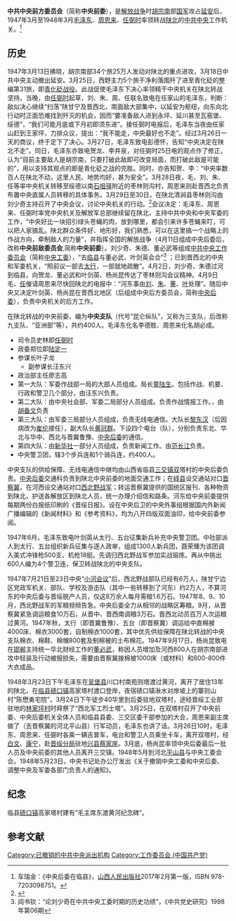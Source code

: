 '''中共中央前方委员会'''（简称'''中央前委'''），是[[解放战争|解放战争]]时[[胡宗南|胡宗南]]部[[中华民国国军|国军]]攻占[[延安|延安]]后，1947年3月至1948年3月[[毛泽东|毛泽东]]、[[周恩来|周恩来]]、[[任弼时|任弼时]]率领转战[[陕北|陕北]]的[[中共中央|中共中央]]工作机关。<ref>车瑞金：《中央后委在临县》，[[山西人民出版社|山西人民出版社]]2017年2月第一版，ISBN 978-7203098751。</ref>

==历史==
1947年3月13日拂晓，胡宗南部34个旅25万人发动对陕北的重点进攻，3月18日中共中央主动撤出延安。3月25日，西野主力5个旅干净利落围歼了进至青化砭的整编第31旅，即[[青化砭战役|青化砭战役]]。此战促使毛泽东下决心率领精干中央机关在陕北转战坚持。当晚，由[[任弼时|任弼时]]起草，刘、朱、周、任联名致电在任家山的毛泽东，判断：敌似决心继续“扫荡”陕甘宁及晋西北，南面敌大部集中，以延安为枢纽，向东向北行动时正面恐难找到歼灭的机会，因而“要准备敌人进到永坪、延川甚至瓦窑堡、绥德”，“我们可能月底或下月初即须东进”。接任弼时电报后，毛泽东当夜由任家山赶到王家坪，力排众议，提出：“我不能走，中央最好也不走”。经过3月26日一天的商议，终于定下了决心。3月27日，毛泽东致电彭德怀，告知“中央决定在陕北不走”。同日，毛泽东亦致电贺龙、李井泉，对任弼时25日电的观点作了修正，认为“目前主要敌人是胡宗南，只要打破此敌即可改变局面，而打破此敌是可能的”，用以支持其观点的即是青化砭之战的完胜。同时，亦告知贺、李：“中央率数百人在陕北不动，这里人民、地势均好，甚为安全”。3月28日夜，毛、刘、朱、任等率中央机关转移至绥德以南[[石咀驿镇|石咀驿]]附近的枣林则沟村，周恩来则赴晋西北负责布置中央直属人员转移的具体事务。3月29日至30日，在陕北清涧县枣林则沟由刘少奇主持召开了中央会议，讨论中央机关的行动。<ref>{{Cite web |url=http://www.qjzhf.gov.cn/Item/268.aspx |title=《枣林则沟会议旧址》简介，清涧县人民政府网 |accessdate=2020-10-23 |archive-date=2020-10-27 |archive-url=https://web.archive.org/web/20201027005821/http://www.qjzhf.gov.cn/Item/268.aspx |dead-url=no }}</ref>会议决定：毛泽东、周恩来、任弼时率党中央机关及解放军总部继续留在陕北，主持中共中央和中央军委的工作，“中央好比一块招引绿头苍蝇的肉，放到哪里，都会引来许多苍蝇来叮，可以把人家搞乱。陕北群众条件好、地形好，我们熟悉，可以在这里搞一个战略上的作战方向，牵制敌人的力量”，并指挥全国的解放战争（4月11日组成中央后委后，改称'''中央前敌委员会''',简称'''中央前委'''）。刘少奇、朱德、董必武等组成[[中共中央工作委员会|中共中央工作委员会]]（简称[[中央工委|中央工委]]），“去[[临县|临县]]与董必武、叶剑英会合”<ref>阎书钦：“论刘少奇在中共中央工委时期的历史功绩”，《中共党史研究》1998年第06期</ref> ；已到晋西北的中央和军委机关，“照前议一部去[[太行分局|太行]]，一部就地疏散”。4月2日，刘少奇、朱德过河到临县，向贺龙、董必武和叶剑英、杨尚昆传达了枣林则沟会议精神。4月9日毛、[[任弼时|任]]催请周恩来尽快回陕北的电报中：“河东事由[[刘少奇|刘]]、[[朱德|朱]]、[[董必武|董]]、[[叶剑英|叶]]处理”。随后中央又决定叶剑英、杨尚昆在晋西北地区（后组成中央后方委员会，简称[[中央后委|中央后委]]），负责中央机关的后方工作。

在陕北转战的中央前委，编为'''中央支队'''（代号“昆仑纵队”，又称为三支队，后改称九支队、“亚洲部”等），共约400人。毛泽东化名李德胜、周恩来化名胡必成。
*司令员史林即[[任弼时|任弼时]]
*政委郑位即[[陆定一|陆定一]]
*参谋长叶子龙
**副参谋长汪东兴
*政治部主任廖志高
*第一大队：军委作战部一局的大部人员组成。局长[[童陆生|童陆生]]。包括作战、机要、行政和警卫几个部分，由汪东兴负责。
*第二大队：由中央社会部、军委二局部分人员组成。负责作战情报工作。，由[[胡备文|胡备文]]负责
*第三大队：由军委三局部分人员组成，负责无线电通信。大队长[[黎东汉|黎东汉]]（后因病改为[[崔伦|崔伦]]接任），副大队长[[黄冠群|黄冠群]]。下设四个电台（队），分别负责东北、华北与华中、西北与晋冀鲁豫、[[中央后委|中央后委]]的通信。
*第四大队：由[[新华社|新华社]]一部分人员组成，负责新闻工作。由[[范长江|范长江]]负责。
*中央警卫团，辖3个步兵连和1个骑兵连，约400人。

中央支队的供给保障、无线电通信中继均由山西省临县[[三交镇双|三交镇双]]塔村的中央后委负责。[[中央后委|中央后委]]交通科负责到陕北中央前委的地面交通工作；在[[崞县|崞县]]设交通站对口[[晋察冀|晋察冀]]，在河西设交通站对口[[西北野战军|西北野战军]]；转运晋察冀提供的国统区报刊、各种物资到陕北，护送各解放区到陕北人员，统一办理介绍信和路条。河东给中央前委提供每期两份白报纸印刷的《晋绥日报》。设在中央后卫的中央外事组根据国内外新闻广播编辑的《新闻材料》和《参考资料》，均为八开四版双面油印，给中央前委参阅。

1947年6月，毛泽东致电叶剑英从太行、五台征集新兵补充中央警卫团。中社部派人到太行、五台组织新兵征集与逐人政审，组成1300人新兵团，聂荣臻为该团调入美式冲锋枪500支、机枪18挺。先调归西北野战军参加实战锻炼。再从中挑出600人编为4个警卫连，保卫转战陕北的中央支队。

1947年7月21日至23日中央“[[小河会议|小河会议]]”后，西北野战部队已经有6万人，陕甘宁边区党政军机关、部队、学校及游击队（其中一些转移到了河东）约2万人，不算河东的中央后委与晋绥脱产人员，仅这8万余人每月需粮1.6万石。1947年8、9、10月，西北野战军的军粮频频告急。中央后委全力从相邻的战略区筹粮。9月，从晋察冀紧急调运粮食10万石，从晋中、晋西南调粮3万石。晋西北动员百万人次运粮过黄河。1947年秋，太行（即晋冀鲁豫）、五台（即晋察冀）调运给中直棉被4000床、棉衣3000套，自制棉衣1000套，其中优先供给保障在陕北转战的中央支队棉衣、棉鞋、棉帽800套及制棉被的土布棉花。1947年9月17日，杨尚昆致电在[[邯郸|邯郸]]主持统一华北财经工作的[[董必武|董必武]]，称因人员增加及河西800人在胡宗南部进攻中轻装及行动被服损失，需要由晋察冀拨棉被1000床（或材料）和600-800件大衣成品。

1948年3月23日下午毛泽东在[[吴堡县|吴堡县]]川口村南苑则塔渡过黄河，离开了居住13年的陕北，在[[临县|临县]][[碛口镇|碛口镇]]高家塔村渡口登岸，夜宿碛口镇湫水对岸坡上的寨则山村“陈懋勇宅院”，3月24日下午徒步40华里到后委驻地双塔村，途经晋绥工业部驻地的[[林家坪镇|林家坪村]]时拜祭了“西北军工烈士塔”。3月25日，在双塔村召开了中央前委、中央后委机关全体人员和临县县委、三交区委干部参加的大会，周恩来副主席做了（去晋察冀的河北平山县）行军动员，毛泽东也讲了话。3月26日10时，毛泽东、周恩来、任弼时各乘一辆吉普车，电台和警卫人员乘坐卡车，离开双塔村，经[[白文镇|白文]]、[[康宁镇|康宁]]，赴[[晋绥分局|晋绥分局]]驻地[[兴县|兴县]][[蔡家崖乡|蔡家崖]]。3月底，杨尚昆率领中央后委最后一批人员及中央前委的其他人员离开三交镇。1948年5月到河北[[平山县|平山县]]与中央工委会合。1948年5月23日，中央书记处办公厅发出《关于撤销中央工委和中央后委、调整中央及军委各部门负责人的通知》。

==纪念== 
临县[[碛口镇|碛口镇]]高家塔村建有“毛主席东渡黄河纪念碑”。
==参考文献==
<references/>
[[Category:已撤销的中共中央派出机构|Category:已撤销的中共中央派出机构]]
[[Category:工作委员会_(中国共产党)|Category:工作委员会 (中国共产党)]]